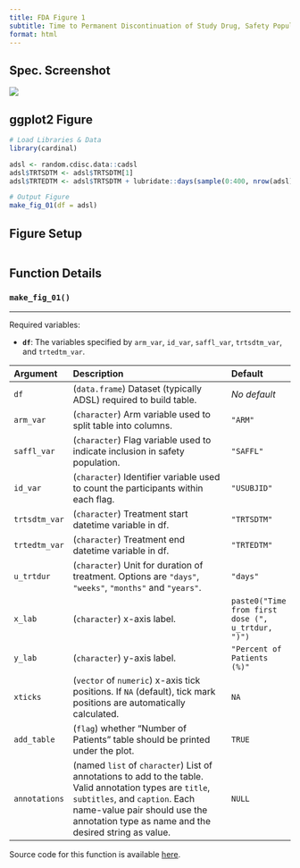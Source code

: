```yaml
---
title: FDA Figure 1
subtitle: Time to Permanent Discontinuation of Study Drug, Safety Population, Pooled Analyses
format: html
---
```


::: panel-tabset
## Spec. Screenshot

![](../assets/images/screenshots/fig_01.png){fig-align="center"}

## ggplot2 Figure

```r
# Load Libraries & Data
library(cardinal)

adsl <- random.cdisc.data::cadsl
adsl$TRTSDTM <- adsl$TRTSDTM[1]
adsl$TRTEDTM <- adsl$TRTSDTM + lubridate::days(sample(0:400, nrow(adsl), replace = TRUE))

# Output Figure
make_fig_01(df = adsl)
```

## Figure Setup

```r
```

## Function Details

### `make_fig_01()`

------------------------------------------------------------------------

Required variables:

-   **`df`**: The variables specified by `arm_var`, `id_var`, `saffl_var`, `trtsdtm_var`, and `trtedtm_var`.

| Argument      | Description                                                                                                                                                                                                                         | Default                                           |
|:--------------|:------------------------------------------|:--------------|
| `df`          | (`data.frame`) Dataset (typically ADSL) required to build table.                                                                                                                                                                    | *No default*                                      |
| `arm_var`     | (`character`) Arm variable used to split table into columns.                                                                                                                                                                        | `"ARM"`                                           |
| `saffl_var`   | (`character`) Flag variable used to indicate inclusion in safety population.                                                                                                                                                        | `"SAFFL"`                                         |
| `id_var`      | (`character`) Identifier variable used to count the participants within each flag.                                                                                                                                                  | `"USUBJID"`                                       |
| `trtsdtm_var` | (`character`) Treatment start datetime variable in df.                                                                                                                                                                              | `"TRTSDTM"`                                       |
| `trtedtm_var` | (`character`) Treatment end datetime variable in df.                                                                                                                                                                                | `"TRTEDTM"`                                       |
| `u_trtdur`    | (`character`) Unit for duration of treatment. Options are `"days"`, `"weeks"`, `"months"` and `"years"`.                                                                                                                            | `"days"`                                          |
| `x_lab`       | (`character`) x-axis label.                                                                                                                                                                                                         | `paste0("Time from first dose (", u_trtdur, ")")` |
| `y_lab`       | (`character`) y-axis label.                                                                                                                                                                                                         | `"Percent of Patients (%)"`                       |
| `xticks`      | (`vector` of `numeric`) x-axis tick positions. If `NA` (default), tick mark positions are automatically calculated.                                                                                                                 | `NA`                                              |
| `add_table`   | (`flag`) whether "Number of Patients" table should be printed under the plot.                                                                                                                                                       | `TRUE`                                            |
| `annotations` | (named `list` of `character`) List of annotations to add to the table. Valid annotation types are `title`, `subtitles`, and `caption`. Each name-value pair should use the annotation type as name and the desired string as value. | `NULL`                                            |

Source code for this function is available [here](https://github.com/pharmaverse/cardinal/blob/main/R/fda-fig_01.R).
:::
